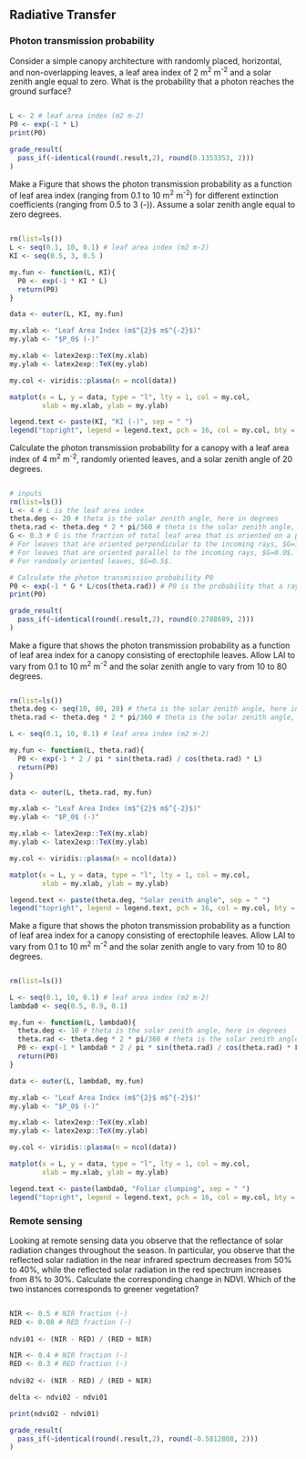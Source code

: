 ## Radiative Transfer
### Photon transmission probability

Consider a simple canopy architecture with randomly placed, horizontal, and non-overlapping leaves, a leaf area index of 2 m^2^ m^-2^ and a solar zenith angle equal to zero. What is the probability that a photon reaches the ground surface?

```{r radiativeTransfer01, exercise = TRUE, exercise.eval = FALSE}

```

```{r radiativeTransfer01-solution}
L <- 2 # leaf area index (m2 m-2)
P0 <- exp(-1 * L)
print(P0)
```

```{r radiativeTransfer01-check}
grade_result(
  pass_if(~identical(round(.result,2), round(0.1353353, 2)))
)
```

Make a Figure that shows the photon transmission probability as a function of leaf area index (ranging from 0.1 to 10 m^2^ m^-2^) for different extinction coefficients (ranging from 0.5 to 3 (-)). Assume a solar zenith angle equal to zero degrees.

```{r radiativeTransfer02, exercise = TRUE, exercise.eval = FALSE}

```

```{r radiativeTransfer02-solution}
rm(list=ls())
L <- seq(0.1, 10, 0.1) # leaf area index (m2 m-2)
KI <- seq(0.5, 3, 0.5 )

my.fun <- function(L, KI){
  P0 <- exp(-1 * KI * L)
  return(P0)
}

data <- outer(L, KI, my.fun)

my.xlab <- "Leaf Area Index (m$^{2}$ m$^{-2}$)"
my.ylab <- "$P_0$ (-)"

my.xlab <- latex2exp::TeX(my.xlab)
my.ylab <- latex2exp::TeX(my.ylab)

my.col <- viridis::plasma(n = ncol(data))

matplot(x = L, y = data, type = "l", lty = 1, col = my.col,
        xlab = my.xlab, ylab = my.ylab)

legend.text <- paste(KI, "KI (-)", sep = " ")
legend("topright", legend = legend.text, pch = 16, col = my.col, bty = "n")

```

Calculate the photon transmission probability for a canopy with a leaf area index of 4 m^2^ m^-2^, randomly oriented leaves, and a solar zenith angle of 20 degrees.

```{r radiativeTransfer03, exercise = TRUE, exercise.eval = FALSE}

```

```{r radiativeTransfer03-solution}
# inputs
rm(list=ls())
L <- 4 # L is the leaf area index
theta.deg <- 20 # theta is the solar zenith angle, here in degrees 
theta.rad <- theta.deg * 2 * pi/360 # theta is the solar zenith angle, here in radians 
G <- 0.3 # G is the fraction of total leaf area that is oriented on a plane normal to $I_D$. 
# For leaves that are oriented perpendicular to the incoming rays, $G=1.0$. 
# For leaves that are oriented parallel to the incoming rays, $G=0.0$. 
# For randomly oriented leaves, $G=0.5$.

# Calculate the photon transmission probability P0
P0 <- exp(-1 * G * L/cos(theta.rad)) # P0 is the probability that a ray passes through N layers
print(P0)
```

```{r radiativeTransfer03-check}
grade_result(
  pass_if(~identical(round(.result,2), round(0.2788689, 2)))
)
```

Make a figure that shows the photon transmission probability as a function of leaf area index for a canopy consisting of erectophile leaves. Allow LAI to vary from 0.1 to 10 m^2^ m^-2^ and the solar zenith angle to vary from 10 to 80 degrees.

```{r radiativeTransfer04, exercise = TRUE, exercise.eval = FALSE}

```

```{r radiativeTransfer04-solution}
rm(list=ls())
theta.deg <- seq(10, 80, 20) # theta is the solar zenith angle, here in degrees 
theta.rad <- theta.deg * 2 * pi/360 # theta is the solar zenith angle, here in radians 

L <- seq(0.1, 10, 0.1) # leaf area index (m2 m-2)

my.fun <- function(L, theta.rad){
  P0 <- exp(-1 * 2 / pi * sin(theta.rad) / cos(theta.rad) * L)
  return(P0)
}

data <- outer(L, theta.rad, my.fun)

my.xlab <- "Leaf Area Index (m$^{2}$ m$^{-2}$)"
my.ylab <- "$P_0$ (-)"

my.xlab <- latex2exp::TeX(my.xlab)
my.ylab <- latex2exp::TeX(my.ylab)

my.col <- viridis::plasma(n = ncol(data))

matplot(x = L, y = data, type = "l", lty = 1, col = my.col,
        xlab = my.xlab, ylab = my.ylab)

legend.text <- paste(theta.deg, "Solar zenith angle", sep = " ")
legend("topright", legend = legend.text, pch = 16, col = my.col, bty = "n")

```

Make a figure that shows the photon transmission probability as a function of leaf area index for a canopy consisting of erectophile leaves. Allow LAI to vary from 0.1 to 10 m^2^ m^-2^ and the solar zenith angle to vary from 10 to 80 degrees.

```{r radiativeTransfer05, exercise = TRUE, exercise.eval = FALSE}

```

```{r radiativeTransfer05-solution}
rm(list=ls())

L <- seq(0.1, 10, 0.1) # leaf area index (m2 m-2)
lambda0 <- seq(0.5, 0.9, 0.1)

my.fun <- function(L, lambda0){
  theta.deg <- 10 # theta is the solar zenith angle, here in degrees 
  theta.rad <- theta.deg * 2 * pi/360 # theta is the solar zenith angle, here in radians 
  P0 <- exp(-1 * lambda0 * 2 / pi * sin(theta.rad) / cos(theta.rad) * L)
  return(P0)
}

data <- outer(L, lambda0, my.fun)

my.xlab <- "Leaf Area Index (m$^{2}$ m$^{-2}$)"
my.ylab <- "$P_0$ (-)"

my.xlab <- latex2exp::TeX(my.xlab)
my.ylab <- latex2exp::TeX(my.ylab)

my.col <- viridis::plasma(n = ncol(data))

matplot(x = L, y = data, type = "l", lty = 1, col = my.col,
        xlab = my.xlab, ylab = my.ylab)

legend.text <- paste(lambda0, "Foliar clumping", sep = " ")
legend("topright", legend = legend.text, pch = 16, col = my.col, bty = "n")

```


### Remote sensing
Looking at remote sensing data you observe that the reflectance of solar radiation changes throughout the season. In particular, you observe that the reflected solar radiation in the near infrared spectrum decreases from 50% to 40%, while the reflected solar radiation in the red spectrum increases from 8% to 30%. Calculate the corresponding change in NDVI. Which of the two instances corresponds to greener vegetation?

```{r ndvi, exercise = TRUE, exercise.eval = FALSE}

```

```{r ndvi-solution}

NIR <- 0.5 # NIR fraction (-)
RED <- 0.08 # RED fraction (-)
  
ndvi01 <- (NIR - RED) / (RED + NIR)

NIR <- 0.4 # NIR fraction (-)
RED <- 0.3 # RED fraction (-)
  
ndvi02 <- (NIR - RED) / (RED + NIR)

delta <- ndvi02 - ndvi01

print(ndvi02 - ndvi01)

```

```{r ndvi-check}
grade_result(
  pass_if(~identical(round(.result,2), round(-0.5812808, 2)))
)
```
